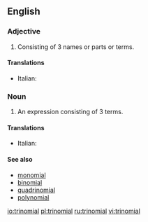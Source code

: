 ==English==

===Adjective===
{{en-adj|-}}

# Consisting of 3 names or parts or terms.

====Translations====
{{top}}
* Italian: {{t-|it|trinomiale}}
{{mid}}
{{bottom}}

===Noun===
{{en-noun}}

# {{algebra}} An expression consisting of 3 terms.

====Translations====
{{trans-top|a single term}}
{{trans-mid}}
*Italian: {{t-|it|trinomio|m}}
{{trans-bottom}}

====See also====
*[[monomial]]
*[[binomial]]
*[[quadrinomial]]
*[[polynomial]]

[[io:trinomial]]
[[pl:trinomial]]
[[ru:trinomial]]
[[vi:trinomial]]